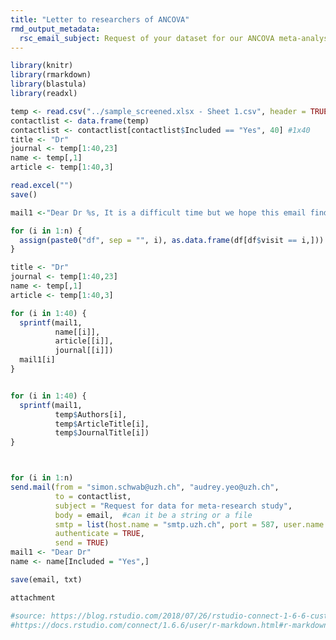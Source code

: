 ```yaml
---
title: "Letter to researchers of ANCOVA"
rmd_output_metadata:
  rsc_email_subject: Request of your dataset for our ANCOVA meta-analysis
---
```


```r
library(knitr)
library(rmarkdown)
library(blastula)
library(readxl)
```

```r
temp <- read.csv("../sample_screened.xlsx - Sheet 1.csv", header = TRUE)
contactlist <- data.frame(temp)
contactlist <- contactlist[contactlist$Included == "Yes", 40] #1x40
title <- "Dr"
journal <- temp[1:40,23]
name <- temp[,1]
article <- temp[1:40,3]

```

```r
read.excel("")
save()
```


```r

mail1 <-"Dear Dr %s, It is a difficult time but we hope this email finds you well. We are researchers at the Centre for Reproducible Science at University of Zurich, Switzerland. We are interested in re-analyzing studies using Analysis of Covariance (ANCOVA) published in highly ranked journals and in the fields of medicine, multidisciplinary science, neuroscience and psychiatry. We want to explore how many studies share data when requested and if we are able to reanalyze results from ANCOVA. Our study has been registered and the protocol is available here: https://osf.io/4mfdh/. Your study entitled ‘%s’ recently published in ‘%s’ is one such study we had sampled. We would greatly appreciate it if you can share with us a minimal dataset from your study (with explained labels for each variable) and some analysis code that might be relevant. We do not require the full data, only the minimal dataset to reproduce the ANCOVA result. Also, if your paper contains multiple ANCOVAs, we only aim to reproduce the first one reported in the paper. We kindly ask you to specify which are your dependent variables, independent variables and covariates in the excel file attached. We would highly appreciate it if data can be made available in the next 14 days, if possible. It is a difficult time but we hope for your support so we can continue our research project. The findings of our study are aimed to improve teaching of best statistical practices and to improve the reproducibility of research findings. We thank you for your assistance in advance. Please reach out to us if you have any questions and we would be happy to elaborate more on the purpose of our study. Kind regards,Simon Schwab Audrey Yeo - - Simon Schwab, PhD University of Zurich Center for Reproducible Science Hirschengraben 84 | 8001 Zurich | Switzerland | Phone: +41 44 63 44976 | simon.schwab@uzh.ch | www.crs.uzh.ch | https://schw4b.github.io"

for (i in 1:n) {
  assign(paste0("df", sep = "", i), as.data.frame(df[df$visit == i,]))
}

title <- "Dr"
journal <- temp[1:40,23]
name <- temp[,1]
article <- temp[1:40,3]

for (i in 1:40) {
  sprintf(mail1,
          name[[i]],
          article[[i]],
          journal[[i]])
  mail1[i]
}


for (i in 1:40) {
  sprintf(mail1,
          temp$Authors[i],
          temp$ArticleTitle[i],
          temp$JournalTitle[i])
}




```



```r
for (i in 1:n)
send.mail(from = "simon.schwab@uzh.ch", "audrey.yeo@uzh.ch",
          to = contactlist,
          subject = "Request for data for meta-research study",
          body = email,  #can it be a string or a file
          smtp = list(host.name = "smtp.uzh.ch", port = 587, user.name = "audrey.yeo@uzh.ch", passwd = "hgfgfn", ssl = TRUE),              
          authenticate = TRUE,
          send = TRUE)
mail1 <- "Dear Dr"
name <- name[Included = "Yes",]

save(email, txt)

attachment 

```



```r
#source: https://blog.rstudio.com/2018/07/26/rstudio-connect-1-6-6-custom-emails/
#https://docs.rstudio.com/connect/1.6.6/user/r-markdown.html#r-markdown-email-body
```

